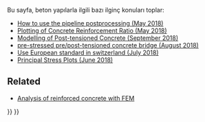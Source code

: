 <languages/>

<div class="mw-translate-fuzzy">
Bu sayfa, beton yapılarla ilgili bazı ilginç konuları toplar:
</div>

* [https://forum.freecadweb.org/viewtopic.php?f=18&t=28635 How to use the pipeline postprocessing (May 2018)]
* [https://forum.freecadweb.org/viewtopic.php?f=18&t=28821 Plotting of Concrete Reinforcement Ratio (May 2018)]
* [https://forum.freecadweb.org/viewtopic.php?f=18&t=30697 Modelling of Post-tensioned Concrete (September 2018)]
* [https://forum.freecadweb.org/viewtopic.php?f=18&t=30286 pre-stressed pre/post-tensioned concrete bridge (August 2018)]
* [https://forum.freecadweb.org/viewtopic.php?f=18&t=29930 Use European standard in switzerland (July 2018)]
* [https://forum.freecadweb.org/viewtopic.php?f=18&t=29381 Principal Stress Plots (June 2018)]

==Related==

* [[Analysis_of_reinforced_concrete_with_FEM|Analysis of reinforced concrete with FEM]]


{{FEM Tools navi{{#translation:}}}}
{{Userdocnavi{{#translation:}}}}